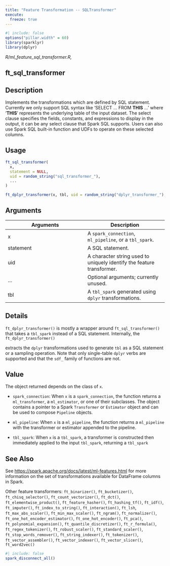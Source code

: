 ```yaml
---
title: "Feature Transformation -- SQLTransformer"
execute:
  freeze: true
---
```


```r
#| include: false
options("pillar.width" = 60)
library(sparklyr) 
library(dplyr)
```

*R/ml_feature_sql_transformer.R,*

## ft_sql_transformer

## Description
Implements the transformations which are defined by SQL statement. Currently we   only support SQL syntax like 'SELECT ... FROM __THIS__ ...' where '__THIS__' represents   the underlying table of the input dataset. The select clause specifies the   fields, constants, and expressions to display in the output, it can be any   select clause that Spark SQL supports. Users can also use Spark SQL built-in   function and UDFs to operate on these selected columns. 


## Usage
```r
ft_sql_transformer( 
  x, 
  statement = NULL, 
  uid = random_string("sql_transformer_"), 
  ... 
) 

ft_dplyr_transformer(x, tbl, uid = random_string("dplyr_transformer_"), ...) 
```

## Arguments
|Arguments|Description|
|---|---|
| x | A `spark_connection`, `ml_pipeline`, or a `tbl_spark`. |
| statement | A SQL statement. |
| uid | A character string used to uniquely identify the feature transformer. |
| ... | Optional arguments; currently unused. |
| tbl | A `tbl_spark` generated using `dplyr` transformations. |

## Details

`ft_dplyr_transformer()` is mostly a wrapper around `ft_sql_transformer()` that   takes a `tbl_spark` instead of a SQL statement. Internally, the `ft_dplyr_transformer()`

  extracts the `dplyr` transformations used to generate `tbl` as a SQL statement or a   sampling operation. Note that only single-table `dplyr` verbs are supported and that the   `sdf_` family of functions are not. 


## Value

The object returned depends on the class of `x`. 

  

- `spark_connection`: When `x` is a `spark_connection`, the function returns a `ml_transformer`,   a `ml_estimator`, or one of their subclasses. The object contains a pointer to   a Spark `Transformer` or `Estimator` object and can be used to compose   `Pipeline` objects. 

  

- `ml_pipeline`: When `x` is a `ml_pipeline`, the function returns a `ml_pipeline` with   the transformer or estimator appended to the pipeline. 

  

- `tbl_spark`: When `x` is a `tbl_spark`, a transformer is constructed then   immediately applied to the input `tbl_spark`, returning a `tbl_spark`



## See Also

See [https://spark.apache.org/docs/latest/ml-features.html](https://spark.apache.org/docs/latest/ml-features.html) for   more information on the set of transformations available for DataFrame   columns in Spark. 

Other feature transformers:  `ft_binarizer()`, `ft_bucketizer()`, `ft_chisq_selector()`, `ft_count_vectorizer()`, `ft_dct()`, `ft_elementwise_product()`, `ft_feature_hasher()`, `ft_hashing_tf()`, `ft_idf()`, `ft_imputer()`, `ft_index_to_string()`, `ft_interaction()`, `ft_lsh`, `ft_max_abs_scaler()`, `ft_min_max_scaler()`, `ft_ngram()`, `ft_normalizer()`, `ft_one_hot_encoder_estimator()`, `ft_one_hot_encoder()`, `ft_pca()`, `ft_polynomial_expansion()`, `ft_quantile_discretizer()`, `ft_r_formula()`, `ft_regex_tokenizer()`, `ft_robust_scaler()`, `ft_standard_scaler()`, `ft_stop_words_remover()`, `ft_string_indexer()`, `ft_tokenizer()`, `ft_vector_assembler()`, `ft_vector_indexer()`, `ft_vector_slicer()`, `ft_word2vec()`


```r
#| include: false
spark_disconnect_all()
```
